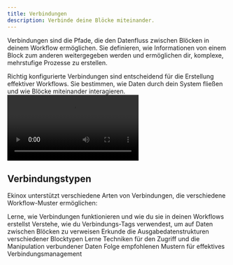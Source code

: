 ```yaml
---
title: Verbindungen
description: Verbinde deine Blöcke miteinander.
---
```



Verbindungen sind die Pfade, die den Datenfluss zwischen Blöcken in deinem Workflow ermöglichen. Sie definieren, wie Informationen von einem Block zum anderen weitergegeben werden und ermöglichen dir, komplexe, mehrstufige Prozesse zu erstellen.

<Callout type="info">
  Richtig konfigurierte Verbindungen sind entscheidend für die Erstellung effektiver Workflows. Sie bestimmen, wie
  Daten durch dein System fließen und wie Blöcke miteinander interagieren.
</Callout>

<div className="mx-auto w-full overflow-hidden rounded-lg">
  <Video src="connections.mp4" />
</div>

## Verbindungstypen

Ekinox unterstützt verschiedene Arten von Verbindungen, die verschiedene Workflow-Muster ermöglichen:

<Cards>
  <Card title="Grundlagen der Verbindungen" href="/connections/basics">
    Lerne, wie Verbindungen funktionieren und wie du sie in deinen Workflows erstellst
  </Card>
  <Card title="Verbindungs-Tags" href="/connections/tags">
    Verstehe, wie du Verbindungs-Tags verwendest, um auf Daten zwischen Blöcken zu verweisen
  </Card>
  <Card title="Datenstruktur" href="/connections/data-structure">
    Erkunde die Ausgabedatenstrukturen verschiedener Blocktypen
  </Card>
  <Card title="Datenzugriff" href="/connections/accessing-data">
    Lerne Techniken für den Zugriff und die Manipulation verbundener Daten
  </Card>
  <Card title="Best Practices" href="/connections/best-practices">
    Folge empfohlenen Mustern für effektives Verbindungsmanagement
  </Card>
</Cards>
